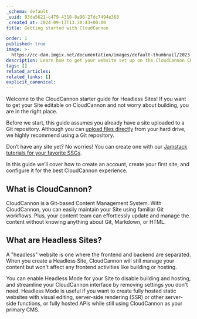 ```yaml
---
_schema: default
_uuid: 93da5621-c479-4318-8a90-27dc7494e368
_created_at: 2024-09-13T13:30:43+00:00
title: Getting started with CloudCannon

order: 1
published: true
image: >-
  https://cc-dam.imgix.net/documentation/images/default-thumbnail/2023-Q4/CloudCannon-Documentation-Thumbnail.png
description: Learn how to get your website set up on the CloudCannon CMS in Headless Mode.
tags: []
related_articles:
related_links: []
explicit_canonical:
---
```

Welcome to the CloudCannon starter guide for Headless Sites! If you want to get your Site editable on CloudCannon and not worry about building, you are in the right place.

Before we start, this guide assumes you already have a site uploaded to a Git repository. Although you can <a href="https://cloudcannon.com/documentation/articles/create-a-site-with-direct-upload/" target="_blank" rel="noopener">upload files directly</a> from your hard drive, we highly recommend using a Git repository.

Don’t have any site yet? No worries! You can create one with our <a href="https://cloudcannon.com/tutorials/" target="_blank" rel="noopener">Jamstack tutorials for your favorite SSGs</a>.

In this guide we’ll cover how to create an account, create your first site, and configure it for the best CloudCannon experience.

## What is CloudCannon?

CloudCannon is a Git-based Content Management System. With CloudCannon, you can easily maintain your Site using familiar Git workflows. Plus, your content team can effortlessly update and manage the content without knowing anything about Git, Markdown, or HTML.

## What are Headless Sites?

A "headless" website is one where the frontend and backend are separated. When you create a Headless Site, CloudCannon will still manage your content but won't affect any frontend activities like building or hosting.

You can enable Headless Mode for your Site to disable building and hosting, and streamline your CloudCannon interface by removing settings you don't need. Headless Mode is useful if you want to create fully hosted static websites with visual editing, server-side rendering (SSR) or other server-side functions, or fully hosted APIs while still using CloudCannon as your primary CMS.